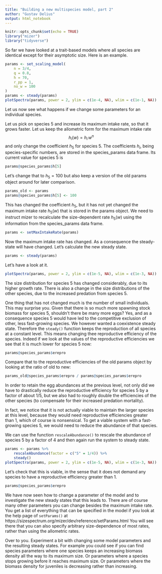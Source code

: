 ```yaml
---
title: "Building a new multispecies model, part 2"
author: "Gustav Delius"
output: html_notebook
---
```


```r
knitr::opts_chunk$set(echo = TRUE)
library("mizer")
library("tidyverse")
```

So far we have looked at a trait-based models where all species are identical
except for their asymptotic size. Here is an example.
```r
params <- set_scaling_model(
    n = 3/4,
    q = 0.8,
    h = 70,
    r_pp = 1,
    no_w = 100
)
params <- steady(params)
plotSpectra(params, power = 2, ylim = c(1e-4, NA), wlim = c(1e-1, NA))
```

Let us now see what happens if we change some parameters for an individual
species.

Let us pick on species 5 and increase its maximum intake rate, so that it
grows faster. Let us keep the allometric form for the maximum intake rate
$$h_i(w) = h_i\, w^n$$
and only change the coefficient $h_5$ for species 5. The coefficients $h_i$,
being species-specific numbers, are stored in the species_params data frame. Its
current value for species 5 is
```r
params@species_params$h[5]
```
Let's change that to $h_5=100$ but also keep a version of the old params
object around for later comparison.
```r
params_old <- params
params@species_params$h[5] <- 100
```
This has changed the coefficient $h_5$, but it has not yet changed the maximum
intake rate $h_5(w)$ that is stored in the params object. We need to instruct
mizer to recalculate the size-dependent rate $h_5(w)$ using the information from
the species_params data frame.
```r
params <- setMaxIntakeRate(params)
```
Now the maximum intake rate has changed. As a consequence the steady-state
will have changed. Let's calculate the new steady state.
```r
params <- steady(params)
```
Let's have a look at it.
```r
plotSpectra(params, power = 2, ylim = c(1e-5, NA), wlim = c(1e-3, NA))
```

The size distribution for species 5 has changed considerably, due to its 
higher growth rate. There is also a change in the size distributions of the
other species, due to the increased predation from species 5.

One thing that has not changed much is the number of small individuals. This may
surprise you. Given that there is so much more spawning stock biomass for species
5, shouldn't there be many more eggs? Yes, and as a consequence species 5 would
have led to the competitive exclusion of other, less fast-growing species. We
however wanted a coexistence steady state. Therefore the `steady()` function
keeps the reproduction of all species at a constant level. This means changing
thee reproductive efficiency of the species. Indeed if we look at the values of
the reproductive efficiencies we see that it is much lower for species 5 now:
```r
params@species_params$erepro
```
Compare that to the reproductive efficiencies of the old params object by
looking at the ratio of old to new:
```r
params_old@species_params$erepro / params@species_params$erepro
```
In order to retain the egg abundances at the previous level, not only did we
have to drastically reduce the reproductive efficiency for species 5 by a factor
of about 1/5, but we also had to roughly double the efficiencies of the other
species (to compensate for their increased predation mortality).

In fact, we notice that it is not actually viable to maintain the larger species
at this level, because they would need reproductive efficiencies greater than 1,
which of course is nonsensical. To get a viable system with a fast-growing
species 5, we would need to reduce the abundance of that species.

We can use the function `rescaleAbundance()` to rescale the abundance of species
5 by a factor of 4 and then again run the system to steady state.
```r
params <- params %>% 
    rescaleAbundance(factor = c("5" = 1/4)) %>% 
    steady()
plotSpectra(params, power = 2, ylim = c(1e-5, NA), wlim = c(1e-3, NA))
```
Let's check that this is viable, in the sense that it does not demand any 
species to have a reproductive efficiency greater than 1.
```r
params@species_params$erepro
```

We have now seen how to change a parameter of the model and to investigate the
new steady states that this leads to. There are of course many other 
parameters you can change besides the maximum intake rate. You get a list of
everything that can be specified in the model if you look at the help page
of `setParams()` at 
https://sizespectrum.org/mizer/dev/reference/setParams.html
You will see there that you can also specify arbitrary size-dependence of 
most rates, rather than using the allometric rates.

Over to you. Experiment a bit with changing some model parameters and the
resulting steady states. For example you could see if you can find species
parameters where one species keeps an increasing biomass density all the way to
its maximum size. Or parameters where a species stops growing before it
reaches maximum size. Or parameters where the biomass density for juveniles
is decreasing rather than increasing.
